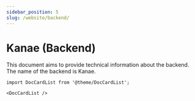```yaml
---
sidebar_position: 5
slug: /website/backend/
---
```


# Kanae (Backend)

This document aims to provide technical information about the backend. The name of the backend is Kanae.

```mdx-code-block
import DocCardList from '@theme/DocCardList';

<DocCardList />
```
